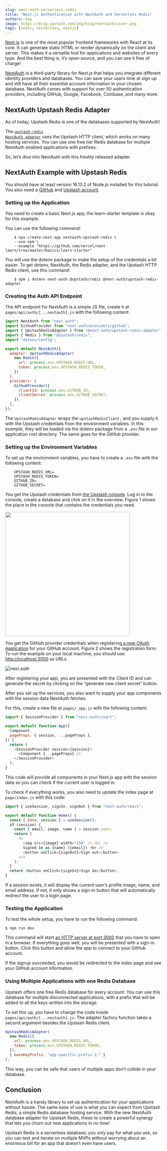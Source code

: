 ```yaml
---
slug: next-auth-serverless-redis
title: "Next.js Authentication with NextAuth and Serverless Redis"
authors: kay
image: https://blog.upstash.com/img/blog/nextauth/cover.png
tags: [redis, serverless, nextjs]
---
```


[Next.js](https://nextjs.org/) is one of the most popular frontend frameworks with React at its core. It can generate static HTML or render dynamically on the client and server. This makes it a versatile tool for applications and websites of every type. And the best thing is, it’s open-source, and you can use it free of charge!

[NextAuth](https://next-auth.js.org/) is a third-party library for Next.js that helps you integrate different identity providers and databases. You can save your users time at sign up and still have all their essential account information in your chosen database. NextAuth comes with support for over 50 authentication providers, including GitHub, Google, Facebook, Coinbase, and many more.

## NextAuth Upstash Redis Adapter

As of today, Upstash Redis is one of the databases supported by NextAuth!

The <code>[upstash-redis NextAuth adapter](https://next-auth.js.org/adapters/upstash-redis)</code> uses the Upstash HTTP client, which works on many hosting services. You can use one free tier Redis database for multiple NextAuth enabled applications with prefixes.

So, let’s dive into NextAuth with this freshly released adapter.

## NextAuth Example with Upstash Redis

You should have at least version 16.13.2 of Node.js installed for this tutorial. You also need a [GitHub](https://github.com/join) and [Upstash account](https://console.upstash.com/login).

### Setting up the Application

You need to create a basic Next.js app; the learn-starter template is okay for this example.

You can use the following command:

```
    $ npx create-next-app nextauth-upstash-redis \
    --use-npm \
    --example "https://github.com/vercel/next-learn/tree/master/basics/learn-starter"
```

You will use the dotenv package to make the setup of the credentials a bit easier. To get dotenv, NextAuth, the Redis adapter, and the Upstash HTTP Redis client, use this command:

```
    $ npm i dotenv next-auth @upstash/redis @next-auth/upstash-redis-adapter
```

### Creating the Auth API Endpoint

The API endpoint for NextAuth is a simple JS file, create it at `pages/api/auth/[...nextauth].js` with the following content:

```javascript
import NextAuth from "next-auth";
import GithubProvider from "next-auth/providers/github";
import { UpstashRedisAdapter } from "@next-auth/upstash-redis-adapter";
import { Redis } from "@upstash/redis";
import "dotenv/config";

export default NextAuth({
  adapter: UpstashRedisAdapter(
    new Redis({
      url: process.env.UPSTASH_REDIS_URL,
      token: process.env.UPSTASH_REDIS_TOKEN,
    })
  ),
  providers: [
    GithubProvider({
      clientId: process.env.GITHUB_ID,
      clientSecret: process.env.GITHUB_SECRET,
    }),
  ],
});
```

The `UpstashRedisAdapter` wraps the `upstashRedisClient,` and you supply it with the Upstash credentials from the environment variables. In this example, they will be loaded via the dotenv package from a `.env` file in our application root directory. The same goes for the GitHub provider.

### Setting up the Environment Variables

To set up the environment variables, you have to create a `.env` file with the following content:

```
    UPSTASH_REDIS_URL=
    UPSTASH_REDIS_TOKEN=
    GITHUB_ID=
    GITHUB_SECRET=
```

You get the Upstash credentials from [the Upstash console](https://console.upstash.com/). Log in to the console, create a database and click on it in the overview. Figure 1 shows the place in the console that contains the credentials you need.

<img src="/img/blog/nextauth/n1.png" width="400"></img>

You get the GitHub provider credentials when registering[ a new OAuth Application](https://github.com/settings/applications/new) for your GitHub account. Figure 2 shows the registration form. To run the example on your local machine, you should use [http://localhost:3000](http://localhost:3000) as URLs.

![next auth](/blog/nextauth/n2.png)

After registering your app, you are presented with the Client ID and can generate the secret by clicking on the “generate new client secret” button.

After you set up the services, you also want to supply your app components with the session data NextAuth fetches.

For this, create a new file at `pages/_app.js` with the following content:

```javascript
import { SessionProvider } from "next-auth/react";

export default function App({
  Component,
  pageProps: { session, ...pageProps },
}) {
  return (
    <SessionProvider session={session}>
      <Component {...pageProps} />
    </SessionProvider>
  );
}
```

This code will provide all components in your Next.js app with the session data so you can check if the current user is logged in.

To check if everything works, you also need to update the index page at `page/index.js` with this code:

```javascript
import { useSession, signIn, signOut } from "next-auth/react";

export default function Home() {
  const { data: session } = useSession();
  if (session) {
    const { email, image, name } = session.user;
    return (
      <>
        <img src={image} width="150" /> <br />
        Signed in as {name} ({email}) <br />
        <button onClick={signOut}>Sign out</button>
      </>
    );
  }
  return <button onClick={signIn}>Sign in</button>;
}
```

If a session exists, it will display the current user’s profile image, name, and email address. If not, it only shows a sign-in button that will automatically redirect the user to a login page.

### Testing the Application

To test the whole setup, you have to run the following command:

```
$ npm run dev
```

This command will start [an HTTP server at port 3000](http://localhost:3000) that you have to open in a browser. If everything goes well, you will be presented with a sign-in button. Click this button and allow the app to connect to your GitHub account.

If the signup succeeded, you would be redirected to the index page and see your GitHub account information.

### Using Multiple Applications with one Redis Database

Upstash offers one free Redis database for every account. You can use this database for multiple disconnected applications, with a prefix that will be added to all the keys written into the storage.

To set this up, you have to change the code inside `pages/api/auth/[...nextauth].js`. The adapter factory function takes a second argument besides the Upstash Redis client.

```javascript
UpstashRedisAdapter(
  new Redis({
    url: process.env.UPSTASH_REDIS_URL,
    token: process.env.UPSTASH_REDIS_TOKEN,
  }),
  { baseKeyPrefix: "app-specific-prefix-1:" }
);
```

This way, you can be safe that users of multiple apps don’t collide in your database.

## Conclusion

NextAuth is a handy library to set up authentication for your applications without hassle. The same ease of use is what you can expect from Upstash Redis, a simple Redis database hosting service. With the new NextAuth database adapter for Upstash Redis, these to create a powerful synergy that lets you churn out new applications in no time!

Upstash Redis is a serverless database; you only pay for what you use, so you can test and iterate on multiple MVPs without worrying about an enormous bill for an app that doesn’t even have users.
